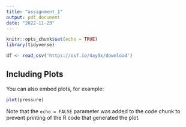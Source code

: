 ```yaml
---
title: "assignment_1"
output: pdf_document
date: "2022-11-23"
---
```


```r
knitr::opts_chunk$set(echo = TRUE)
library(tidyverse)
```


```r
df <- read_csv('https://osf.io/4ay9x/download')
```

## Including Plots

You can also embed plots, for example:

```r
plot(pressure)
```

Note that the `echo = FALSE` parameter was added to the code chunk to prevent printing of the R code that generated the plot.
